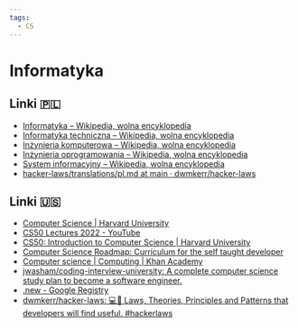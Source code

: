 ```yaml
---
tags:
  - CS
---
```


# Informatyka

## Linki 🇵🇱

- [Informatyka – Wikipedia, wolna encyklopedia](https://pl.wikipedia.org/wiki/Informatyka)
- [Informatyka techniczna – Wikipedia, wolna encyklopedia](https://pl.wikipedia.org/wiki/Informatyka_techniczna)
- [Inżynieria komputerowa – Wikipedia, wolna encyklopedia](https://pl.wikipedia.org/wiki/In%C5%BCynieria_komputerowa)
- [Inżynieria oprogramowania – Wikipedia, wolna encyklopedia](https://pl.wikipedia.org/wiki/In%C5%BCynieria_oprogramowania)
- [System informacyjny – Wikipedia, wolna encyklopedia](https://pl.wikipedia.org/wiki/System_informacyjny)
- [hacker-laws/translations/pl.md at main · dwmkerr/hacker-laws](https://github.com/dwmkerr/hacker-laws/blob/main/translations/pl.md)

## Linki 🇺🇸

- [Computer Science | Harvard University](https://pll.harvard.edu/subject/computer-science)
- [CS50 Lectures 2022 - YouTube](https://www.youtube.com/playlist?list=PLhQjrBD2T380F_inVRXMIHCqLaNUd7bN4)
- [CS50: Introduction to Computer Science | Harvard University](https://pll.harvard.edu/course/cs50-introduction-computer-science)
- [Computer Science Roadmap: Curriculum for the self taught developer](https://roadmap.sh/computer-science)
- [Computer science | Computing | Khan Academy](https://www.khanacademy.org/computing/computer-science)
- [jwasham/coding-interview-university: A complete computer science study plan to become a software engineer.](https://github.com/jwasham/coding-interview-university)
- [.new - Google Registry](https://whats.new/shortcuts/)
- [dwmkerr/hacker-laws: 💻📖 Laws, Theories, Principles and Patterns that developers will find useful. #hackerlaws](https://github.com/dwmkerr/hacker-laws)
